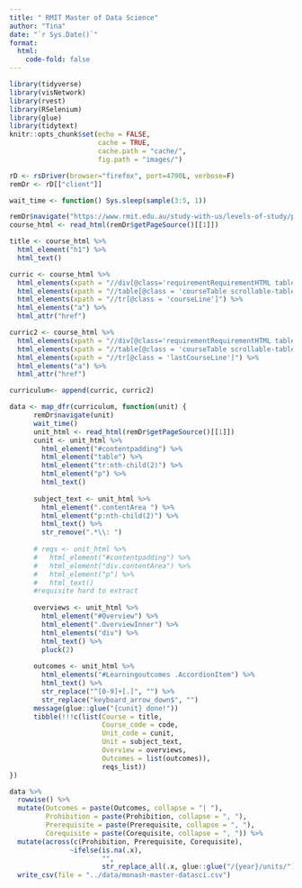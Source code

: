 ```yaml
---
title: " RMIT Master of Data Science"
author: "Tina"
date: "`r Sys.Date()`"
format: 
  html: 
    code-fold: false
---
```



```r
library(tidyverse)
library(visNetwork)
library(rvest)
library(RSelenium)
library(glue)
library(tidytext)
knitr::opts_chunk$set(echo = FALSE,
                      cache = TRUE,
                      cache.path = "cache/",
                      fig.path = "images/")

```


```r
rD <- rsDriver(browser="firefox", port=4790L, verbose=F)
remDr <- rD[["client"]]

wait_time <- function() Sys.sleep(sample(3:5, 1))

remDr$navigate("https://www.rmit.edu.au/study-with-us/levels-of-study/postgraduate-study/masters-by-coursework/master-of-data-science-mc267/mc267auscy")
course_html <- read_html(remDr$getPageSource()[[1]])

title <- course_html %>% 
  html_element("h1") %>% 
  html_text()

curric <- course_html %>% 
  html_elements(xpath = "//div[@class='requirementRequirementHTML table-responsive']") %>%
  html_elements(xpath = "//table[@class = 'courseTable scrollable-table']") %>% 
  html_elements(xpath = "//tr[@class = 'courseLine']") %>% 
  html_elements("a") %>% 
  html_attr("href")

curric2 <- course_html %>% 
  html_elements(xpath = "//div[@class='requirementRequirementHTML table-responsive']") %>%
  html_elements(xpath = "//table[@class = 'courseTable scrollable-table']") %>% 
  html_elements(xpath = "//tr[@class = 'lastCourseLine']") %>% 
  html_elements("a") %>% 
  html_attr("href")

curriculum<- append(curric, curric2)

data <- map_dfr(curriculum, function(unit) {
      remDr$navigate(unit)
      wait_time()
      unit_html <- read_html(remDr$getPageSource()[[1]])
      cunit <- unit_html %>% 
        html_element("#contentpadding") %>% 
        html_element("table") %>% 
        html_element("tr:nth-child(2)") %>% 
        html_element("p") %>% 
        html_text()
      
      subject_text <- unit_html %>% 
        html_element(".contentArea ") %>% 
        html_element("p:nth-child(2)") %>% 
        html_text() %>% 
        str_remove(".*\\: ")
    
      # reqs <- unit_html %>% 
      #   html_element("#contentpadding") %>% 
      #   html_element("div.contentArea") %>% 
      #   html_element("p") %>% 
      #   html_text()
      #requisite hard to extract
      
      overviews <- unit_html %>% 
        html_element("#Overview") %>% 
        html_element(".OverviewInner") %>% 
        html_elements("div") %>% 
        html_text() %>% 
        pluck(2)
      
      outcomes <- unit_html %>% 
        html_elements("#Learningoutcomes .AccordionItem") %>%
        html_text() %>% 
        str_replace("^[0-9]+[.]", "") %>%
        str_replace("keyboard_arrow_down$", "")
      message(glue::glue("{cunit} done!"))
      tibble(!!!c(list(Course = title, 
                       Course_code = code, 
                       Unit_code = cunit,
                       Unit = subject_text,
                       Overview = overviews,
                       Outcomes = list(outcomes)), 
                       reqs_list))
})

data %>% 
  rowwise() %>% 
  mutate(Outcomes = paste(Outcomes, collapse = "| "),
         Prohibition = paste(Prohibition, collapse = ", "),
         Prerequisite = paste(Prerequisite, collapse = ", "),
         Corequisite = paste(Corequisite, collapse = ", ")) %>% 
  mutate(across(c(Prohibition, Prerequisite, Corequisite), 
               ~ifelse(is.na(.x), 
                       "", 
                       str_replace_all(.x, glue::glue("/{year}/units/"), "")))) %>% 
  write_csv(file = "../data/monash-master-datasci.csv")
```